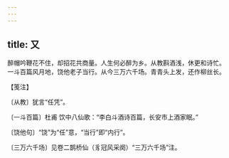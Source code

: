 ```yaml
---
---
---
```

title: 又
---







醉帽吟鞭花不住，却招花共商量。人生何必醉为乡。从教斟酒浅，休更和诗忙。　一斗百篇风月地，饶他老子当行。从今三万六千场。青青头上发，还作柳丝长。





【笺注】


〔从教〕犹言“任凭”。

〔一斗百篇〕杜甫 饮中八仙歌：“李白斗酒诗百篇，长安市上酒家眠。”

〔饶他句〕“饶”为“任”意，“当行”即“内行”。

〔三万六千场〕见卷二鹊桥仙（豸冠风采阕）“三万六千场”注。